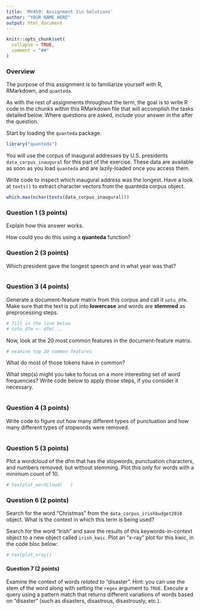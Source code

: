 ```yaml
---
title: 'MY459: Assignment 1\n Solutions'
author: "YOUR NAME HERE"
output: html_document
---
```



```r
knitr::opts_chunk$set(
  collapse = TRUE,
  comment = "##"
)
```

### Overview

The purpose of this assignment is to familiarize yourself with R, RMarkdown, and `quanteda`.

As with the rest of assignments throughout the term, the goal is to write R code in the chunks within this RMarkdown file that will accomplish the tasks detailed below. Where questions are asked, include your answer in the after the question.

Start by loading the `quanteda` package.

```r
library("quanteda")
```

You will use the corpus of inaugural addresses by U.S. presidents `data_corpus_inaugural` for this part of the exercise. These data are available as soon as you load `quanteda` and are lazily-loaded once you access them.

Write code to inspect which inaugural address was the longest. Have a look at `texts()` to extract character vectors from the quanteda corpus object.

```r
which.max(nchar(texts(data_corpus_inaugural)))
```

### Question 1 (3 points)

Explain how this answer works.

How could you do this using a **quanteda** function?

### Question 2 (3 points)

Which president gave the longest speech and in what year was that?

```R

```

### Question 3 (4 points)

Generate a document-feature matrix from this corpus and call it `sotu_dfm`. Make sure that the text is put into __lowercase__ and words are __stemmed__ as preprocessing steps.

```r
# fill in the line below
# sotu_dfm <- dfm(...   
```

Now, look at the 20 most common features in the document-feature matrix.

```r
# examine top 20 common features

```

What do most of those tokens have in common?  

What step(s) might you take to focus on a more interesting set of word frequencies? Write code below to apply those steps, if you consider it necessary.

```r

```

### Question 4 (3 points)

Write code to figure out how many different types of punctuation and how many different types of stopwords were removed.

```r

```

### Question 5 (3 points)

Plot a wordcloud of the dfm that has the stopwords, punctuation characters, and numbers removed, but without stemming.  Plot this only for words with a minimum count of 10.  

```r
# textplot_wordcloud(   )
```

### Question 6 (2 points)

Search for the word "Christmas" from the `data_corpus_irishbudget2010` object.  What is the context in which this term is being used?

Search for the word "Irish" and save the results of this keywords-in-context object to a new object called `irish_kwic`.  Plot an "x-ray" plot for this kwic, in the code bloc below:
```r
# textplot_xray()
```

#### Question 7 (2 points)

Examine the context of words *related to* "disaster". Hint: you can use the stem of the word along with setting the `regex` argument to `TRUE`.  Execute a query using a pattern match that returns different variations of words based on "disaster" (such as disasters, disastrous, disastrously, etc.).

```r
```